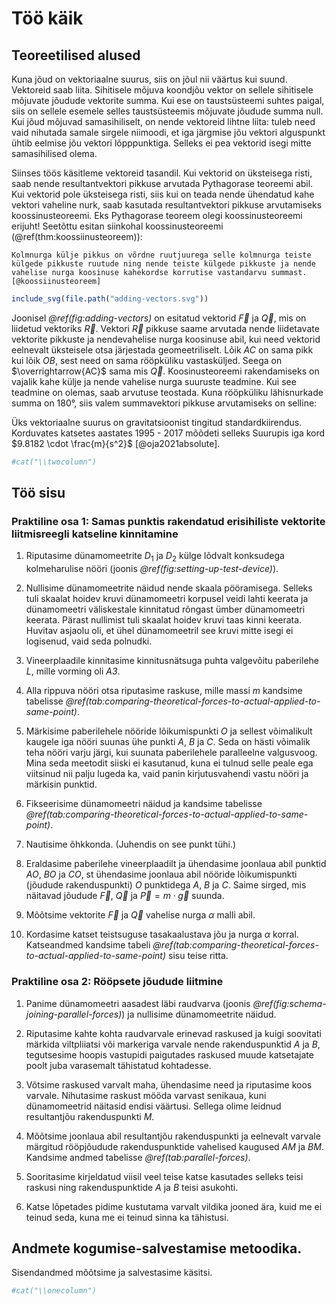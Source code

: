 # Töö käik

## Teoreetilised alused

Kuna jõud on vektoriaalne suurus, siis on jõul nii väärtus kui suund. Vektoreid saab liita. Sihitisele mõjuva koondjõu vektor on sellele sihitisele mõjuvate jõudude vektorite summa. Kui ese on taustsüsteemi suhtes paigal, siis on sellele esemele selles taustsüsteemis mõjuvate jõudude summa null. Kui jõud mõjuvad samasihiliselt, on nende vektoreid lihtne liita: tuleb need vaid nihutada samale sirgele niimoodi, et iga järgmise jõu vektori alguspunkt ühtib eelmise jõu vektori lõpppunktiga. Selleks ei pea vektorid isegi mitte samasihilised olema.

Siinses töös käsitleme vektoreid tasandil. Kui vektorid on üksteisega risti, saab nende resultantvektori pikkuse arvutada Pythagorase teoreemi abil. Kui vektorid pole üksteisega risti, siis kui on teada nende ühendatud kahe vektori vaheline nurk, saab kasutada resultantvektori pikkuse arvutamiseks koossinusteoreemi. Eks Pythagorase teoreem olegi koossinusteoreemi erijuht! Seetõttu esitan siinkohal koossinusteoreemi (\@ref(thm:koossiinusteoreem)):

```theorem
Kolmnurga külje pikkus on võrdne ruutjuurega selle kolmnurga teiste külgede pikkuste ruutude ning nende teiste külgede pikkuste ja nende vahelise nurga koosinuse kahekordse korrutise vastandarvu summast. [@koossiinusteoreem]
```

```r
include_svg(file.path("adding-vectors.svg"))
```

Joonisel *\@ref(fig:adding-vectors)* on esitatud vektorid $\overrightarrow{F}$ ja $\overrightarrow{Q}$, mis on liidetud vektoriks $\overrightarrow{R}$. Vektori $\overrightarrow{R}$ pikkuse saame arvutada nende liidetavate vektorite pikkuste ja nendevahelise nurga koosinuse abil, kui need vektorid eelnevalt üksteisele otsa järjestada geomeetriliselt. Lõik *AC* on sama pikk kui lõik *OB*, sest need on sama rööpküliku vastasküljed. Seega on $\overrightarrow{AC}$ sama mis $\overrightarrow{Q}$. Koosinusteoreemi rakendamiseks on vajalik kahe külje ja nende vahelise nurga suuruste teadmine. Kui see teadmine on olemas, saab arvutuse teostada. Kuna rööpküliku lähisnurkade summa on 180°, siis valem summavektori pikkuse arvutamiseks on selline:

```{=tex}
\begin{flalign}
|\overrightarrow{R}| & = \sqrt{|\overrightarrow{F}|^2 + |\overrightarrow{Q}|^2 - 2 \cdot |\overrightarrow{F}|^2 \cdot |\overrightarrow{Q}|^2 \cdot cos(180° - \alpha)} &\\
& = \sqrt{|\overrightarrow{F}|^2 + |\overrightarrow{Q}|^2 + 2 \cdot |\overrightarrow{F}|^2 \cdot |\overrightarrow{Q}|^2 \cdot cos(\alpha)}
(\#eq:cosine-theorem)
\end{flalign}
```

Üks vektoriaalne suurus on gravitatsioonist tingitud standardkiirendus. Korduvates katsetes aastates 1995 - 2017 mõõdeti selleks Suurupis iga kord $9.8182 \cdot \frac{m}{s^2}$ [@oja2021absolute].
```r
#cat("\\twocolumn")
```

## Töö sisu

### Praktiline osa 1: Samas punktis rakendatud erisihiliste vektorite liitmisreegli katseline kinnitamine

1. Riputasime dünamomeetrite $D_1$ ja $D_2$ külge lõdvalt konksudega kolmeharulise nööri (joonis *\@ref(fig:setting-up-test-device)*).

2. Nullisime dünamomeetrite näidud nende skaala pööramisega. Selleks tuli skaalat hoidev kruvi dünamomeetri korpusel veidi lahti keerata ja dünamomeetri väliskestale kinnitatud rõngast ümber dünamomeetri keerata. Pärast nullimist tuli skaalat hoidev kruvi taas kinni keerata. Huvitav asjaolu oli, et ühel dünamomeetril see kruvi mitte isegi ei logisenud, vaid seda polnudki.

3. Vineerplaadile kinnitasime kinnitusnätsuga puhta valgevõitu paberilehe *L*, mille vorming oli *A3*.

4. Alla rippuva nööri otsa riputasime raskuse, mille massi *m* kandsime tabelisse *\@ref(tab:comparing-theoretical-forces-to-actual-applied-to-same-point)*.

5. Märkisime paberilehele nööride lõikumispunkti *O* ja sellest võimalikult kaugele iga nööri suunas ühe punkti *A*, *B* ja *C*. Seda on hästi võimalik teha nööri varju järgi, kui suunata paberilehele paralleelne valgusvoog. Mina seda meetodit siiski ei kasutanud, kuna ei tulnud selle peale ega viitsinud nii palju lugeda ka, vaid panin kirjutusvahendi vastu nööri ja märkisin punktid.

6. Fikseerisime dünamomeetri näidud ja kandsime tabelisse *\@ref(tab:comparing-theoretical-forces-to-actual-applied-to-same-point)*.

7. Nautisime õhkkonda. (Juhendis on see punkt tühi.)

8. Eraldasime paberilehe vineerplaadilt ja ühendasime joonlaua abil punktid *AO*, *BO* ja *CO*, st ühendasime joonlaua abil nööride lõikumispunkti (jõudude rakenduspunkti) *O* punktidega *A*, *B* ja *C*. Saime sirged, mis näitavad jõudude $\overrightarrow{F}$, $\overrightarrow{Q}$ ja $\overrightarrow{P} = m \cdot \overrightarrow{g}$ suunda.

9. Mõõtsime vektorite $\overrightarrow{F}$ ja $\overrightarrow{Q}$ vahelise nurga $\alpha$ malli abil.

10. Kordasime katset teistsuguse tasakaalustava jõu ja nurga $\alpha$ korral. Katseandmed kandsime tabeli *\@ref(tab:comparing-theoretical-forces-to-actual-applied-to-same-point)* sisu teise ritta.

### Praktiline osa 2: Rööpsete jõudude liitmine

1. Panime dünamomeetri aasadest läbi raudvarva (joonis *\@ref(fig:schema-joining-parallel-forces)*) ja nullisime dünamomeetrite näidud.

2. Riputasime kahte kohta raudvarvale erinevad raskused ja kuigi soovitati märkida viltpliiatsi või markeriga varvale nende rakenduspunktid *A* ja *B*, tegutsesime hoopis vastupidi paigutades raskused muude katsetajate poolt juba varasemalt tähistatud kohtadesse.

3. Võtsime raskused varvalt maha, ühendasime need ja riputasime koos varvale. Nihutasime raskust mööda varvast senikaua, kuni dünamomeetrid näitasid endisi väärtusi. Sellega olime leidnud resultantjõu rakenduspunkti *M*.

4. Mõõtsime joonlaua abil resultantjõu rakenduspunkti ja eelnevalt varvale märgitud rööpjõudude rakenduspunktide vahelised kaugused *AM* ja *BM*. Kandsime andmed tabelisse *\@ref(tab:parallel-forces)*.

5. Sooritasime kirjeldatud viisil veel teise katse kasutades selleks teisi raskusi ning rakenduspunktide *A* ja *B* teisi asukohti.

6. Katse lõpetades pidime kustutama varvalt vildika jooned ära, kuid me ei teinud seda, kuna me ei teinud sinna ka tähistusi.

## Andmete kogumise-salvestamise metoodika.

Sisendandmed mõõtsime ja salvestasime käsitsi.
```r
#cat("\\onecolumn")
```